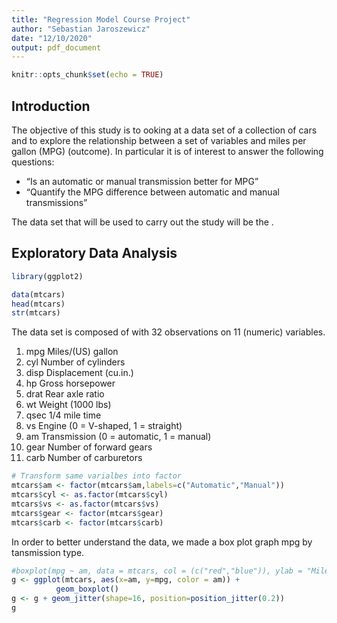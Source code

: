 ---
title: "Regression Model Course Project"
author: "Sebastian Jaroszewicz"
date: "12/10/2020"
output: pdf_document
---

```{r setup, include=FALSE}
knitr::opts_chunk$set(echo = TRUE)
```

## Introduction

The objective of this study is to ooking at a data set of a collection of cars and to explore the relationship between a set of variables and miles per gallon (MPG) (outcome). In particular it is of interest to answer the following questions:

* “Is an automatic or manual transmission better for MPG”
* "Quantify the MPG difference between automatic and manual transmissions"

The data set that will be used to carry out the study will be the \textcolor{red}{mtcars}.

## Exploratory Data Analysis

```{r analysis}
library(ggplot2)

data(mtcars)
head(mtcars)
str(mtcars)
```
The data set is composed of with 32 observations on 11 (numeric) variables.

1.	mpg	Miles/(US) gallon
2.	cyl	Number of cylinders
3.	disp	Displacement (cu.in.)
4.	hp	Gross horsepower
5.	drat	Rear axle ratio
6.	wt	Weight (1000 lbs)
7.	qsec	1/4 mile time
8.	vs	Engine (0 = V-shaped, 1 = straight)
9.	am	Transmission (0 = automatic, 1 = manual)
10.	gear	Number of forward gears
11.	carb	Number of carburetors

```{r factors}
# Transform same varialbes into factor
mtcars$am <- factor(mtcars$am,labels=c("Automatic","Manual"))
mtcars$cyl <- as.factor(mtcars$cyl)
mtcars$vs <- as.factor(mtcars$vs)
mtcars$gear <- factor(mtcars$gear)
mtcars$carb <- factor(mtcars$carb)
```
In order to better understand the data, we made a box plot graph  mpg by tansmission type.

```{r box_plot}
#boxplot(mpg ~ am, data = mtcars, col = (c("red","blue")), ylab = "Miles Per Gallon", xlab = "Transmission Type")
g <- ggplot(mtcars, aes(x=am, y=mpg, color = am)) + 
          geom_boxplot()
g <- g + geom_jitter(shape=16, position=position_jitter(0.2))
g
```
